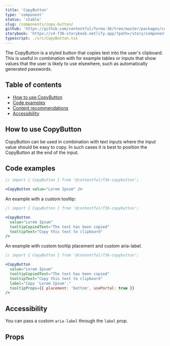 ```yaml
---
title: 'CopyButton'
type: 'component'
status: 'stable'
slug: /components/copy-button/
github: 'https://github.com/contentful/forma-36/tree/master/packages/components/copybutton'
storybook: 'https://v4-f36-storybook.netlify.app/?path=/story/components-copybutton--default'
typescript: ./src/CopyButton.tsx
---
```



The CopyButton is a styled button that copies text into the user's clipboard. This is useful in combination with for example tables or inputs that show values that the user is likely to use elsewhere, such as automatically generated passwords.

## Table of contents

- [How to use CopyButton](#how-to-use-copybutton)
- [Code examples](#code-examples)
- [Content recommendations](#content-recommendations)
- [Accessibility](#accessibility)

## How to use CopyButton

CopyButton can be used in combination with text inputs where the input value should be easy to copy. In such cases it is best to position the CopyButton at the end of the input.

## Code examples

```jsx
// import { CopyButton } from '@contentful/f36-copybutton';

<CopyButton value="Lorem Ipsum" />
```

An example with a custom tooltip:

```jsx
// import { CopyButton } from '@contentful/f36-copybutton';

<CopyButton
  value="Lorem Ipsum"
  tooltipCopiedText="The text has been copied"
  tooltipText="Copy this text to clipboard"
/>
```

An example with custom tooltip placement and custom aria-label.

```jsx
// import { CopyButton } from '@contentful/f36-copybutton';

<CopyButton
  value="Lorem Ipsum"
  tooltipCopiedText="The text has been copied"
  tooltipText="Copy this text to clipboard"
  label="Copy 'Lorem Ipsum'."
  tooltipProps={{ placement: 'bottom', usePortal: true }}
/>
```

## Accessibility

You can pass a custom `aria-label` through the `label` prop.

## Props

<Props of="CopyButton" />
